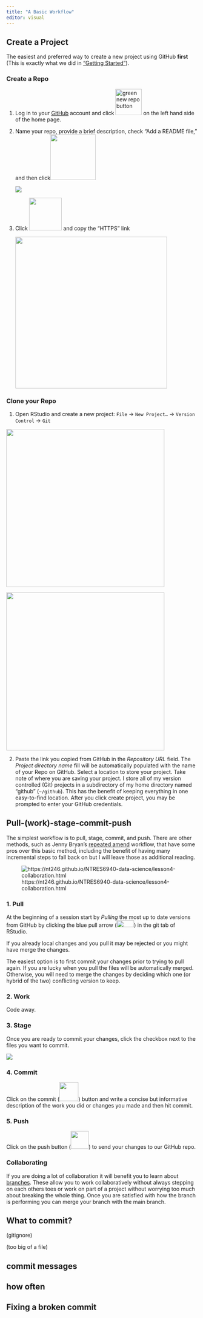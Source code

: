 ```yaml
---
title: "A Basic Workflow"
editor: visual
---
```


## Create a Project

The easiest and preferred way to create a new project using GitHub **first** (This is exactly what we did in ["Getting Started"](getting_started/testlink.qmd)).

### Create a Repo

1.  Log in to your [GitHub](https://github.com/) account and click ![green new repo button](/images/new.png){width="69"} on the left hand side of the home page.

2.  Name your repo, provide a brief description, check "Add a README file," and then click![](/images/createrepo.png){width="120"}

    ![](/images/newrepo.png)

3.  Click ![](/images/code.png){width="86"} and copy the "HTTPS" link

    ![](/images/clone.png){width="400"}

### Clone your Repo

1.  Open RStudio and create a new project: `File` -\> `New Project…` -\> `Version Control` -\> `Git`

::: {layout-ncol="2"}
![](/images/newproj1.png){width="417"}

![](/images/newproj2.png){width="417"}
:::

2.  Paste the link you copied from GitHub in the *Repository URL* field. The *Project directory name* fill will be automatically populated with the name of your Repo on GitHub. Select a location to store your project. Take note of where you are saving your project. I store all of my version controlled (Git) projects in a subdirectory of my home directory named "github" (`~/github`). This has the benefit of keeping everything in one easy-to-find location. After you click create project, you may be prompted to enter your GitHub credentials.

## Pull-(work)-stage-commit-push

The simplest workflow is to pull, stage, commit, and push. There are other methods, such as Jenny Bryan's [repeated amend](https://happygitwithr.com/repeated-amend.html#repeated-amend) workflow, that have some pros over this basic method, including the benefit of having many incremental steps to fall back on but I will leave those as additional reading.

![https://nt246.github.io/NTRES6940-data-science/lesson4-collaboration.html](/images/commit_steps.png)

### 1. Pull

At the beginning of a session start by *Pulling* the most up to date versions from GitHub by clicking the blue pull arrow (![](/images/pull.png){width="46" height="18"}) in the git tab of RStudio.

If you already local changes and you pull it may be rejected or you might have merge the changes.

The easiest option is to first commit your changes prior to trying to pull again. If you are lucky when you pull the files will be automatically merged. Otherwise, you will need to merge the changes by deciding which one (or hybrid of the two) conflicting version to keep.

### 2. Work

Code away.

### 3. Stage

Once you are ready to commit your changes, click the checkbox next to the files you want to commit.

![](images/image-1684840014.png)

### 4. Commit

Click on the commit (![](/images/commit.png){width="50"}) button and write a concise but informative description of the work you did or changes you made and then hit commit.

### 5. Push

Click on the push button (![](/images/push.png){width="47"}) to send your changes to our GitHub repo.

### Collaborating 

If you are doing a lot of collaboration it will benefit you to learn about [branches](https://happygitwithr.com/git-branches.html#git-branches). These allow you to work collaboratively without always stepping on each others toes or work on part of a project without worrying too much about breaking the whole thing. Once you are satisfied with how the branch is performing you can merge your branch with the main branch.

## What to commit?

(gitignore)

(too big of a file)

## commit messages

## how often

## Fixing a broken commit
